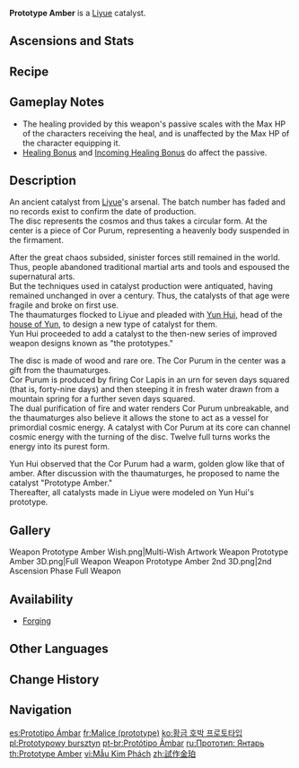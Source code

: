 {{Weapon Infobox
|id             = 14406
|image          = <gallery>
Weapon Prototype Amber.png|Base
Weapon Prototype Amber 2nd.png|2nd Ascension
</gallery>
|type           = Catalyst
|releaseDate    = 2020-09-28
|quality        = 4
|base_atk       = 42
|2nd_stat_type  = HP
|2nd_stat       = 9%
|passive        = Gilding
|effect         = Using an Elemental Burst regenerates (var1) Energy every 2s for 6s. All party members will regenerate (var1)% HP every 2s for this duration.
|eff_rank1_var1 = 4
|eff_rank2_var1 = 4.5
|eff_rank3_var1 = 5
|eff_rank4_var1 = 5.5
|eff_rank5_var1 = 6
|obtain         = Forging
|series         = Prototype
|eff_att1       = Healing
|eff_att2       = Party
|eff_att3       = Energy Generation
}}
{{Description|A dully gilded catalyst secretly guarded in the [[Blackcliff Forge]]. It seems to glow with the very light from the sky.}}
'''Prototype Amber'''{{Lang|zh=试作金珀}} is a [[Liyue]] catalyst.

==Ascensions and Stats==
{{Weapon Ascensions and Stats
|ascendMat1 = Mist Veiled Lead Elixir
|ascendMat2 = Mist Veiled Mercury Elixir
|ascendMat3 = Mist Veiled Gold Elixir
|ascendMat4 = Mist Veiled Primo Elixir
|bossMat1   = Mist Grass Pollen
|bossMat2   = Mist Grass
|bossMat3   = Mist Grass Wick
|commonMat1 = Firm Arrowhead
|commonMat2 = Sharp Arrowhead
|commonMat3 = Weathered Arrowhead
}}

==Recipe==
{{Recipe
|type = Forging
|Northlander Catalyst Billet = 1
|Crystal Chunk = 50
|White Iron Chunk = 50
|Mora = 500
|time = 10s
|sort = Northlander Catalyst Billet;Crystal Chunk;White Iron Chunk;Mora
}}

==Gameplay Notes==
* The healing provided by this weapon's passive scales with the Max HP of the characters receiving the heal, and is unaffected by the Max HP of the character equipping it.
* [[Healing Bonus]] and [[Incoming Healing Bonus]] do affect the passive.

==Description==
An ancient catalyst from [[Liyue]]'s arsenal. The batch number has faded and no records exist to confirm the date of production.<br />
The disc represents the cosmos and thus takes a circular form. At the center is a piece of Cor Purum, representing a heavenly body suspended in the firmament.

After the great chaos subsided, sinister forces still remained in the world. Thus, people abandoned traditional martial arts and tools and espoused the supernatural arts.<br />
But the techniques used in catalyst production were antiquated, having remained unchanged in over a century. Thus, the catalysts of that age were fragile and broke on first use.<br />
The thaumaturges flocked to Liyue and pleaded with [[Yun Hui]], head of the [[Yun Family|house of Yun]], to design a new type of catalyst for them.<br />
Yun Hui proceeded to add a catalyst to the then-new series of improved weapon designs known as "the prototypes."

The disc is made of wood and rare ore. The Cor Purum in the center was a gift from the thaumaturges.<br />
Cor Purum is produced by firing Cor Lapis in an urn for seven days squared (that is, forty-nine days) and then steeping it in fresh water drawn from a mountain spring for a further seven days squared.<br />
The dual purification of fire and water renders Cor Purum unbreakable, and the thaumaturges also believe it allows the stone to act as a vessel for primordial cosmic energy. A catalyst with Cor Purum at its core can channel cosmic energy with the turning of the disc. Twelve full turns works the energy into its purest form.

Yun Hui observed that the Cor Purum had a warm, golden glow like that of amber. After discussion with the thaumaturges, he proposed to name the catalyst "Prototype Amber."<br />
Thereafter, all catalysts made in Liyue were modeled on Yun Hui's prototype.

==Gallery==
<gallery>
Weapon Prototype Amber Wish.png|Multi-Wish Artwork
Weapon Prototype Amber 3D.png|Full Weapon
Weapon Prototype Amber 2nd 3D.png|2nd Ascension Phase Full Weapon
</gallery>

==Availability==
*[[Forging]]

==Other Languages==
{{Flex|
===Weapon===
{{Other Languages
|en      = Prototype Amber
|zhs     = 试作金珀
|zhs_rm  = Shìzuò Jīnpò
|zht     = 試作金珀
|zht_rm  = Shìzuò Jīnpò
|zh_tl   = Prototype Golden Amber
|ja      = 金珀・試作
|ja_rm   = Kinhaku - Shisaku
|ja_tl   = Golden Amber: Prototype
|ko      = 황금 호박 프로토타입
|ko_rm   = Hwanggeum Hobak Peurotota'ip
|ko_tl   = Golden Amber Prototype
|es      = Prototipo Ámbar
|es_tl   = Prototype Amber
|fr      = Malice (prototype)
|fr_tl   = Malice (Prototype)
|ru      = Прототип: Янтарь
|ru_tl   = Prototype: Amber
|th      = Prototype Amber
|vi      = Mẫu Kim Phách
|vi_tl   = Prototype Amber
|de      = Bernstein-Prototyp
|de_tl   = Amber Prototype
|id      = Prototype Amber
|pt      = Protótipo Âmbar
|pt_tl   = Prototype Amber
|tr      = Prototip: Kehribar
|tr_tl   = 
|it      = Prototipo d'ambra
|it_tl   = Amber Prototype
}}
|
===Passive===
{{Other Languages
|en      = Gilding
|zhs     = 炊金
|zhs_rm  = Chuījīn
|zht     = 炊金
|zht_rm  = Chuījīn
|zh_tl   = 
|ja      = 炊金
|ja_rm   = Suikin
|ja_tl   = 
|ko      = 도금
|ko_tl   = Gilding
|es      = Dorado
|es_tl   = Golden
|fr      = Blindage d'or
|fr_tl   = Gold Shielding
|ru      = Позолота
|ru_tl   = Gilding
|th      = Golden Plating
|vi      = Xuy Kim
|vi_tl   = 
|de      = Goldüberzug
|de_tl   = 
|id      = Golden Plating
|pt      = Chapeamento de Ouro
|pt_tl   = 
|tr      = Yaldızlama
|tr_tl   = 
|it      = Doratura
|it_tl   = 
}}
}}

==Change History==
{{Change History|1.0}}

== Navigation==
{{Weapons by Series Navbox|series=Prototype}}
{{Weapon Navbox|type=Catalysts}}

[[es:Prototipo Ámbar]]
[[fr:Malice (prototype)]]
[[ko:황금 호박 프로토타입]]
[[pl:Prototypowy bursztyn]]
[[pt-br:Protótipo Âmbar]]
[[ru:Прототип: Янтарь]]
[[th:Prototype Amber]]
[[vi:Mẫu Kim Phách]]
[[zh:試作金珀]]